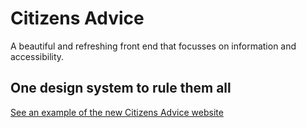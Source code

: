 

# Citizens Advice

<ImageWithCaption
  src="/ca.png"
  altText="a pciture"
  caption="One of the simple, beautiful and accessible templates used  by Citizens Advice.  I helped make it!"
/>

A beautiful and refreshing front end that focusses on information and accessibility.

## One design system to rule them all

[See an example of the new Citizens Advice website](https://www.citizensadvice.org.uk/immigration)

